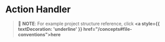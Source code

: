 # Action Handler

> 📝 **NOTE**:
> For example project structure reference, click **<a style={{ textDecoration: 'underline' }} href="/concepts#file-conventions">here</a>**
